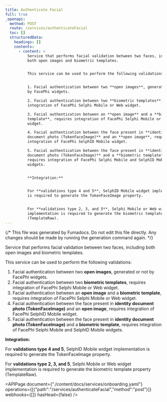 ```yaml
---
title: Authenticate Facial
full: true
_openapi:
  method: POST
  route: /services/authenticateFacial
  toc: []
  structuredData:
    headings: []
    contents:
      - content: >
          Service that performs facial validation between two faces, including
          both open images and biometric templates.


          This service can be used to perform the following validations:


          1. Facial authentication between two **open images**, generated or not
          by FacePhi widgets.

          2. Facial authentication between two **biometric templates**, requires
          integration of FacePhi Selphi Mobile or Web widget.

          3. Facial authentication between an **open image** and a **biometric
          template**, requires integration of FacePhi Selphi Mobile or Web
          widget.

          4. Facial authentication between the face present in **identity
          document photo (TokenFaceImage)** and an **open image**, requires
          integration of FacePhi SelphID Mobile widget.

          5. Facial authentication between the face present in **identity
          document photo (TokenFaceImage)** and a **biometric template**,
          requires integration of FacePhi Selphi Mobile and SelphID Mobile
          widgets.


          **Integration:**


          For **validations type 4 and 5**, SelphID Mobile widget implementation
          is required to generate the TokenFaceImage property.


          For **validations type 2, 3, and 5**, Selphi Mobile or Web widget
          implementation is required to generate the biometric template property
          (TemplateRaw).
---
```


{/* This file was generated by Fumadocs. Do not edit this file directly. Any changes should be made by running the generation command again. */}

Service that performs facial validation between two faces, including both open images and biometric templates.

This service can be used to perform the following validations:

1. Facial authentication between two **open images**, generated or not by FacePhi widgets.
2. Facial authentication between two **biometric templates**, requires integration of FacePhi Selphi Mobile or Web widget.
3. Facial authentication between an **open image** and a **biometric template**, requires integration of FacePhi Selphi Mobile or Web widget.
4. Facial authentication between the face present in **identity document photo (TokenFaceImage)** and an **open image**, requires integration of FacePhi SelphID Mobile widget.
5. Facial authentication between the face present in **identity document photo (TokenFaceImage)** and a **biometric template**, requires integration of FacePhi Selphi Mobile and SelphID Mobile widgets.

**Integration:**

For **validations type 4 and 5**, SelphID Mobile widget implementation is required to generate the TokenFaceImage property.

For **validations type 2, 3, and 5**, Selphi Mobile or Web widget implementation is required to generate the biometric template property (TemplateRaw).


<APIPage document={"./content/docs/services/onboarding.yaml"} operations={[{"path":"/services/authenticateFacial","method":"post"}]} webhooks={[]} hasHead={false} />